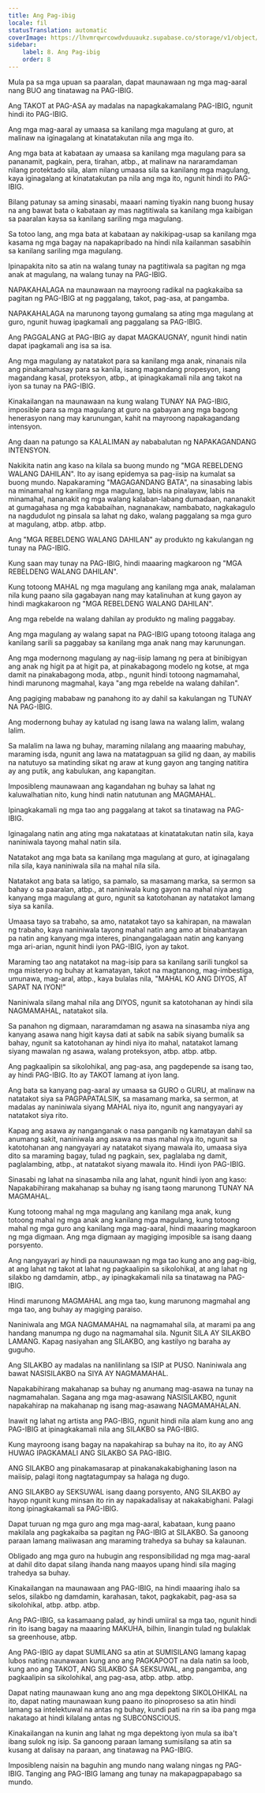 ```yaml
---
title: Ang Pag-ibig
locale: fil
statusTranslation: automatic
coverImage: https://lhvmrqwrcowdvduuaukz.supabase.co/storage/v1/object/public/strapi-uploads/small_cover-educacion-fundamental.webp-2d51a7828a2b1309555be27f7e2a61a0.webp
sidebar:
    label: 8. Ang Pag-ibig
    order: 8
---
```

Mula pa sa mga upuan sa paaralan, dapat maunawaan ng mga mag-aaral nang BUO ang tinatawag na PAG-IBIG.

Ang TAKOT at PAG-ASA ay madalas na napagkakamalang PAG-IBIG, ngunit hindi ito PAG-IBIG.

Ang mga mag-aaral ay umaasa sa kanilang mga magulang at guro, at malinaw na iginagalang at kinatatakutan nila ang mga ito.

Ang mga bata at kabataan ay umaasa sa kanilang mga magulang para sa pananamit, pagkain, pera, tirahan, atbp., at malinaw na nararamdaman nilang protektado sila, alam nilang umaasa sila sa kanilang mga magulang, kaya iginagalang at kinatatakutan pa nila ang mga ito, ngunit hindi ito PAG-IBIG.

Bilang patunay sa aming sinasabi, maaari naming tiyakin nang buong husay na ang bawat bata o kabataan ay mas nagtitiwala sa kanilang mga kaibigan sa paaralan kaysa sa kanilang sariling mga magulang.

Sa totoo lang, ang mga bata at kabataan ay nakikipag-usap sa kanilang mga kasama ng mga bagay na napakapribado na hindi nila kailanman sasabihin sa kanilang sariling mga magulang.

Ipinapakita nito sa atin na walang tunay na pagtitiwala sa pagitan ng mga anak at magulang, na walang tunay na PAG-IBIG.

NAPAKAHALAGA na maunawaan na mayroong radikal na pagkakaiba sa pagitan ng PAG-IBIG at ng paggalang, takot, pag-asa, at pangamba.

NAPAKAHALAGA na marunong tayong gumalang sa ating mga magulang at guro, ngunit huwag ipagkamali ang paggalang sa PAG-IBIG.

Ang PAGGALANG at PAG-IBIG ay dapat MAGKAUGNAY, ngunit hindi natin dapat ipagkamali ang isa sa isa.

Ang mga magulang ay natatakot para sa kanilang mga anak, ninanais nila ang pinakamahusay para sa kanila, isang magandang propesyon, isang magandang kasal, proteksyon, atbp., at ipinagkakamali nila ang takot na iyon sa tunay na PAG-IBIG.

Kinakailangan na maunawaan na kung walang TUNAY NA PAG-IBIG, imposible para sa mga magulang at guro na gabayan ang mga bagong henerasyon nang may karunungan, kahit na mayroong napakagandang intensyon.

Ang daan na patungo sa KALALIMAN ay nababalutan ng NAPAKAGANDANG INTENSYON.

Nakikita natin ang kaso na kilala sa buong mundo ng "MGA REBELDENG WALANG DAHILAN". Ito ay isang epidemya sa pag-iisip na kumalat sa buong mundo. Napakaraming "MAGAGANDANG BATA", na sinasabing labis na minamahal ng kanilang mga magulang, labis na pinalayaw, labis na minamahal, nananakit ng mga walang kalaban-labang dumadaan, nananakit at gumagahasa ng mga kababaihan, nagnanakaw, nambabato, nagkakagulo na nagdudulot ng pinsala sa lahat ng dako, walang paggalang sa mga guro at magulang, atbp. atbp. atbp.

Ang "MGA REBELDENG WALANG DAHILAN" ay produkto ng kakulangan ng tunay na PAG-IBIG.

Kung saan may tunay na PAG-IBIG, hindi maaaring magkaroon ng "MGA REBELDENG WALANG DAHILAN".

Kung totoong MAHAL ng mga magulang ang kanilang mga anak, malalaman nila kung paano sila gagabayan nang may katalinuhan at kung gayon ay hindi magkakaroon ng "MGA REBELDENG WALANG DAHILAN".

Ang mga rebelde na walang dahilan ay produkto ng maling paggabay.

Ang mga magulang ay walang sapat na PAG-IBIG upang totoong italaga ang kanilang sarili sa paggabay sa kanilang mga anak nang may karunungan.

Ang mga modernong magulang ay nag-iisip lamang ng pera at binibigyan ang anak ng higit pa at higit pa, at pinakabagong modelo ng kotse, at mga damit na pinakabagong moda, atbp., ngunit hindi totoong nagmamahal, hindi marunong magmahal, kaya "ang mga rebelde na walang dahilan".

Ang pagiging mababaw ng panahong ito ay dahil sa kakulangan ng TUNAY NA PAG-IBIG.

Ang modernong buhay ay katulad ng isang lawa na walang lalim, walang lalim.

Sa malalim na lawa ng buhay, maraming nilalang ang maaaring mabuhay, maraming isda, ngunit ang lawa na matatagpuan sa gilid ng daan, ay mabilis na natutuyo sa matinding sikat ng araw at kung gayon ang tanging natitira ay ang putik, ang kabulukan, ang kapangitan.

Imposibleng maunawaan ang kagandahan ng buhay sa lahat ng kaluwalhatian nito, kung hindi natin natutunan ang MAGMAHAL.

Ipinagkakamali ng mga tao ang paggalang at takot sa tinatawag na PAG-IBIG.

Iginagalang natin ang ating mga nakatataas at kinatatakutan natin sila, kaya naniniwala tayong mahal natin sila.

Natatakot ang mga bata sa kanilang mga magulang at guro, at iginagalang nila sila, kaya naniniwala sila na mahal nila sila.

Natatakot ang bata sa latigo, sa pamalo, sa masamang marka, sa sermon sa bahay o sa paaralan, atbp., at naniniwala kung gayon na mahal niya ang kanyang mga magulang at guro, ngunit sa katotohanan ay natatakot lamang siya sa kanila.

Umaasa tayo sa trabaho, sa amo, natatakot tayo sa kahirapan, na mawalan ng trabaho, kaya naniniwala tayong mahal natin ang amo at binabantayan pa natin ang kanyang mga interes, pinangangalagaan natin ang kanyang mga ari-arian, ngunit hindi iyon PAG-IBIG, iyon ay takot.

Maraming tao ang natatakot na mag-isip para sa kanilang sarili tungkol sa mga misteryo ng buhay at kamatayan, takot na magtanong, mag-imbestiga, umunawa, mag-aral, atbp., kaya bulalas nila, "MAHAL KO ANG DIYOS, AT SAPAT NA IYON!"

Naniniwala silang mahal nila ang DIYOS, ngunit sa katotohanan ay hindi sila NAGMAMAHAL, natatakot sila.

Sa panahon ng digmaan, nararamdaman ng asawa na sinasamba niya ang kanyang asawa nang higit kaysa dati at sabik na sabik siyang bumalik sa bahay, ngunit sa katotohanan ay hindi niya ito mahal, natatakot lamang siyang mawalan ng asawa, walang proteksyon, atbp. atbp. atbp.

Ang pagkaalipin sa sikolohikal, ang pag-asa, ang pagdepende sa isang tao, ay hindi PAG-IBIG. Ito ay TAKOT lamang at iyon lang.

Ang bata sa kanyang pag-aaral ay umaasa sa GURO o GURU, at malinaw na natatakot siya sa PAGPAPATALSIK, sa masamang marka, sa sermon, at madalas ay naniniwala siyang MAHAL niya ito, ngunit ang nangyayari ay natatakot siya rito.

Kapag ang asawa ay nanganganak o nasa panganib ng kamatayan dahil sa anumang sakit, naniniwala ang asawa na mas mahal niya ito, ngunit sa katotohanan ang nangyayari ay natatakot siyang mawala ito, umaasa siya dito sa maraming bagay, tulad ng pagkain, sex, paglalaba ng damit, paglalambing, atbp., at natatakot siyang mawala ito. Hindi iyon PAG-IBIG.

Sinasabi ng lahat na sinasamba nila ang lahat, ngunit hindi iyon ang kaso: Napakabihirang makahanap sa buhay ng isang taong marunong TUNAY NA MAGMAHAL.

Kung totoong mahal ng mga magulang ang kanilang mga anak, kung totoong mahal ng mga anak ang kanilang mga magulang, kung totoong mahal ng mga guro ang kanilang mga mag-aaral, hindi maaaring magkaroon ng mga digmaan. Ang mga digmaan ay magiging imposible sa isang daang porsyento.

Ang nangyayari ay hindi pa nauunawaan ng mga tao kung ano ang pag-ibig, at ang lahat ng takot at lahat ng pagkaalipin sa sikolohikal, at ang lahat ng silakbo ng damdamin, atbp., ay ipinagkakamali nila sa tinatawag na PAG-IBIG.

Hindi marunong MAGMAHAL ang mga tao, kung marunong magmahal ang mga tao, ang buhay ay magiging paraiso.

Naniniwala ang MGA NAGMAMAHAL na nagmamahal sila, at marami pa ang handang manumpa ng dugo na nagmamahal sila. Ngunit SILA AY SILAKBO LAMANG. Kapag nasiyahan ang SILAKBO, ang kastilyo ng baraha ay guguho.

Ang SILAKBO ay madalas na nanlilinlang sa ISIP at PUSO. Naniniwala ang bawat NASISILAKBO na SIYA AY NAGMAMAHAL.

Napakabihirang makahanap sa buhay ng anumang mag-asawa na tunay na nagmamahalan. Sagana ang mga mag-asawang NASISILAKBO, ngunit napakahirap na makahanap ng isang mag-asawang NAGMAMAHALAN.

Inawit ng lahat ng artista ang PAG-IBIG, ngunit hindi nila alam kung ano ang PAG-IBIG at ipinagkakamali nila ang SILAKBO sa PAG-IBIG.

Kung mayroong isang bagay na napakahirap sa buhay na ito, ito ay ANG HUWAG IPAGKAMALI ANG SILAKBO SA PAG-IBIG.

ANG SILAKBO ang pinakamasarap at pinakanakakabighaning lason na maiisip, palagi itong nagtatagumpay sa halaga ng dugo.

ANG SILAKBO ay SEKSUWAL isang daang porsyento, ANG SILAKBO ay hayop ngunit kung minsan ito rin ay napakadalisay at nakakabighani. Palagi itong ipinagkakamali sa PAG-IBIG.

Dapat turuan ng mga guro ang mga mag-aaral, kabataan, kung paano makilala ang pagkakaiba sa pagitan ng PAG-IBIG at SILAKBO. Sa ganoong paraan lamang maiiwasan ang maraming trahedya sa buhay sa kalaunan.

Obligado ang mga guro na hubugin ang responsibilidad ng mga mag-aaral at dahil dito dapat silang ihanda nang maayos upang hindi sila maging trahedya sa buhay.

Kinakailangan na maunawaan ang PAG-IBIG, na hindi maaaring ihalo sa selos, silakbo ng damdamin, karahasan, takot, pagkakabit, pag-asa sa sikolohikal, atbp. atbp. atbp.

Ang PAG-IBIG, sa kasamaang palad, ay hindi umiiral sa mga tao, ngunit hindi rin ito isang bagay na maaaring MAKUHA, bilhin, linangin tulad ng bulaklak sa greenhouse, atbp.

Ang PAG-IBIG ay dapat SUMILANG sa atin at SUMISILANG lamang kapag lubos nating naunawaan kung ano ang PAGKAPOOT na dala natin sa loob, kung ano ang TAKOT, ANG SILAKBO SA SEKSUWAL, ang pangamba, ang pagkaalipin sa sikolohikal, ang pag-asa, atbp. atbp. atbp.

Dapat nating maunawaan kung ano ang mga depektong SIKOLOHIKAL na ito, dapat nating maunawaan kung paano ito pinoproseso sa atin hindi lamang sa intelektuwal na antas ng buhay, kundi pati na rin sa iba pang mga nakatago at hindi kilalang antas ng SUBCONSCIOUS.

Kinakailangan na kunin ang lahat ng mga depektong iyon mula sa iba't ibang sulok ng isip. Sa ganoong paraan lamang sumisilang sa atin sa kusang at dalisay na paraan, ang tinatawag na PAG-IBIG.

Imposibleng naisin na baguhin ang mundo nang walang ningas ng PAG-IBIG. Tanging ang PAG-IBIG lamang ang tunay na makapagpapabago sa mundo.

